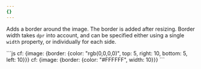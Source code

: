 ```yaml
---
{}
---
```


Adds a border around the image. The border is added after resizing. Border width takes `dpr` into account, and can be specified either using a single `width` property, or individually for each side.

<Tabs>
  <TabItem label="Workers">
  ```js
  cf: {image: {border: {color: "rgb(0,0,0,0)", top: 5, right: 10, bottom: 5, left: 10}}}
  cf: {image: {border: {color: "#FFFFFF", width: 10}}}
  ```
  </TabItem>
</Tabs>